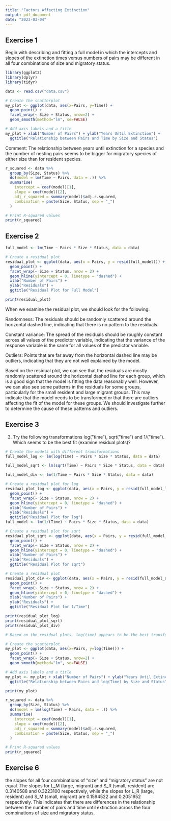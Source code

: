 ```yaml
---
title: "Factors Affecting Extinction"
output: pdf_document
date: "2023-03-04"
---
```


## Exercise 1
Begin with describing and fitting a full model in which the intercepts and
slopes of the extinction times versus numbers of pairs may be different in all
four combinations of size and migratory status.

```r
library(ggplot2)
library(dplyr)
library(tidyr)
```

```r
data <- read.csv("data.csv")

# Create the scatterplot
my_plot <- ggplot(data, aes(x=Pairs, y=Time)) +
  geom_point() +
  facet_wrap(~ Size + Status, nrow=2) +
  geom_smooth(method="lm", se=FALSE)

# Add axis labels and a title
my_plot + xlab("Number of Pairs") + ylab("Years Until Extinction") +
  ggtitle("Relationship between Pairs and Time by Size and Status")
```
Comment: The relationship between years until extinction for a species
and the number of nesting pairs seems to be bigger for migratory species of 
either size than for resident species.

```r
r_squared <- data %>% 
  group_by(Size, Status) %>% 
  do(model = lm(Time ~ Pairs, data = .)) %>% 
  summarise(
    intercept = coef(model)[1],
    slope = coef(model)[2],
    adj_r_squared = summary(model)$adj.r.squared,
    combination = paste(Size, Status, sep = "_")
  )

# Print R-squared values
print(r_squared)
```

## Exercise 2

```r
full_model <- lm(Time ~ Pairs * Size * Status, data = data)

# Create a residual plot
residual_plot <- ggplot(data, aes(x = Pairs, y = resid(full_model))) +
  geom_point() +
  facet_wrap(~ Size + Status, nrow = 2) +
  geom_hline(yintercept = 0, linetype = "dashed") +
  xlab("Number of Pairs") +
  ylab("Residuals") +
  ggtitle("Residual Plot for Full Model")

print(residual_plot)

```
When we examine the residual plot, we should look for the following:

Randomness: The residuals should be randomly scattered around the horizontal dashed line, indicating that there is no pattern to the residuals.

Constant variance: The spread of the residuals should be roughly constant across all values of the predictor variable, indicating that the variance of the response variable is the same for all values of the predictor variable.

Outliers: Points that are far away from the horizontal dashed line may be outliers, indicating that they are not well explained by the model.

Based on the residual plot, we can see that the residuals are mostly randomly scattered around the horizontal dashed line for each group, which is a good sign that the model is fitting the data reasonably well. However, we can also see some patterns in the residuals for some groups, particularly for the small resident and large migrant groups. This may indicate that the model needs to be transformed or that there are outliers affecting the fit of the model for these groups. We should investigate further to determine the cause of these patterns and outliers.

## Exercise 3
3. Try the following transformations log(”time”), sqrt(”time”) and 1/(”time”).
Which seems to be the best fit (examine residual plots)?

```r
# Create the models with different transformations
full_model_log <- lm(log(Time) ~ Pairs * Size * Status, data = data)

full_model_sqrt <- lm(sqrt(Time) ~ Pairs * Size * Status, data = data)

full_model_div <- lm(1/Time ~ Pairs * Size * Status, data = data)

# Create a residual plot for log
residual_plot_log <- ggplot(data, aes(x = Pairs, y = resid(full_model_log))) +
  geom_point() +
  facet_wrap(~ Size + Status, nrow = 2) +
  geom_hline(yintercept = 0, linetype = "dashed") +
  xlab("Number of Pairs") +
  ylab("Residuals") +
  ggtitle("Residual Plot for log")
full_model <- lm(1/(Time) ~ Pairs * Size * Status, data = data)

# Create a residual plot for sqrt
residual_plot_sqrt <- ggplot(data, aes(x = Pairs, y = resid(full_model_sqrt))) +
  geom_point() +
  facet_wrap(~ Size + Status, nrow = 2) +
  geom_hline(yintercept = 0, linetype = "dashed") +
  xlab("Number of Pairs") +
  ylab("Residuals") +
  ggtitle("Residual Plot for sqrt")

# Create a residual plot
residual_plot_div <- ggplot(data, aes(x = Pairs, y = resid(full_model_div))) +
  geom_point() +
  facet_wrap(~ Size + Status, nrow = 2) +
  geom_hline(yintercept = 0, linetype = "dashed") +
  xlab("Number of Pairs") +
  ylab("Residuals") +
  ggtitle("Residual Plot for 1/Time")

print(residual_plot_log)
print(residual_plot_sqrt)
print(residual_plot_div)

# Based on the residual plots, log(time) appears to be the best transformation

# Create the scatterplot
my_plot <- ggplot(data, aes(x=Pairs, y=log(Time))) +
  geom_point() +
  facet_wrap(~ Size + Status, nrow=2) +
  geom_smooth(method="lm", se=FALSE)

# Add axis labels and a title
my_plot <- my_plot + xlab("Number of Pairs") + ylab("Years Until Extinction") +
  ggtitle("Relationship between Pairs and log(Time) by Size and Status")

print(my_plot)
```

```r
r_squared <- data %>% 
  group_by(Size, Status) %>% 
  do(model = lm(log(Time) ~ Pairs, data = .)) %>% 
  summarise(
    intercept = coef(model)[1],
    slope = coef(model)[2],
    adj_r_squared = summary(model)$adj.r.squared,
    combination = paste(Size, Status, sep = "_")
  )

# Print R-squared values
print(r_squared)
```

## Exercise 6

the slopes for all four combinations of "size" and "migratory status" are not equal. The slopes for L_M (large, migrant) and S_R (small, resident) are 0.3140588 and 0.3223100 respectively, while the slopes for L_R (large, resident) and S_M (small, migrant) are 0.1594522 and 0.2051952 respectively. This indicates that there are differences in the relationship between the number of pairs and time until extinction across the four combinations of size and migratory status.




